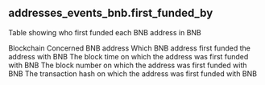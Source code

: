 ## addresses_events_bnb.first_funded_by 
Table showing who first funded each BNB address in BNB

<ParamField path="blockchain">
Blockchain
</ParamField>
<ParamField path="address">
Concerned BNB address
</ParamField>
<ParamField path="first_funded_by">
Which BNB address first funded the address with BNB
</ParamField>
<ParamField path="block_time">
The block time on which the address was first funded with BNB
</ParamField>
<ParamField path="block_number">
The block number on which the address was first funded with BNB
</ParamField>
<ParamField path="tx_hash">
The transaction hash on which the address was first funded with BNB
</ParamField>
